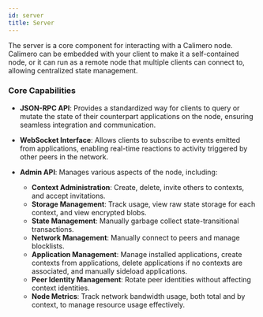 ```yaml
---
id: server
title: Server
---
```


The server is a core component for interacting with a Calimero node. Calimero
can be embedded with your client to make it a self-contained node, or it can run
as a remote node that multiple clients can connect to, allowing centralized
state management.

### Core Capabilities

- **JSON-RPC API**: Provides a standardized way for clients to query or mutate
  the state of their counterpart applications on the node, ensuring seamless
  integration and communication.

- **WebSocket Interface**: Allows clients to subscribe to events emitted from
  applications, enabling real-time reactions to activity triggered by other
  peers in the network.

- **Admin API**: Manages various aspects of the node, including:
  - **Context Administration**: Create, delete, invite others to contexts, and
    accept invitations.
  - **Storage Management**: Track usage, view raw state storage for each
    context, and view encrypted blobs.
  - **State Management**: Manually garbage collect state-transitional
    transactions.
  - **Network Management**: Manually connect to peers and manage blocklists.
  - **Application Management**: Manage installed applications, create contexts
    from applications, delete applications if no contexts are associated, and
    manually sideload applications.
  - **Peer Identity Management**: Rotate peer identities without affecting
    context identities.
  - **Node Metrics**: Track network bandwidth usage, both total and by context,
    to manage resource usage effectively.
